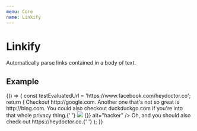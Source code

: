 ```yaml
---
menu: Core
name: Linkify
---
```



# Linkify

Automatically parse links contained in a body of text.

## Example

<Playground>
  {() => {
    const testEvaluatedUrl = 'https://www.facebook.com/heydoctor.co';
    return (
      <Linkify linkStyle={{ color: 'magenta' }}>
        Checkout http://google.com. <span onmouseover="alert('yo')">Another</span> one that's not so great is
        http://bing.com. You could also checkout duckduckgo.com if you're into that whole privacy thing.{' '}
        <img src="fake.jpg" onError={() => {}} alt="hacker" /> Oh, and you should also check out
        https://heydoctor.co.{' '}
      </Linkify>
    );
  }}
</Playground>
